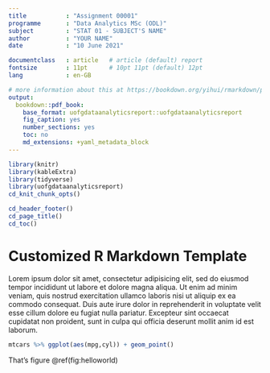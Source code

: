 ```yaml
---
title           : "Assignment 00001"
programme       : "Data Analytics MSc (ODL)"
subject         : "STAT 01 - SUBJECT'S NAME"
author          : "YOUR NAME"
date            : "10 June 2021"

documentclass   : article   # article (default) report
fontsize        : 11pt      # 10pt 11pt (default) 12pt
lang            : en-GB

# more information about this at https://bookdown.org/yihui/rmarkdown/pdf-document.html
output:
  bookdown::pdf_book:
    base_format: uofgdataanalyticsreport::uofgdataanalyticsreport
    fig_caption: yes
    number_sections: yes
    toc: no
    md_extensions: +yaml_metadata_block
---
```


```r
library(knitr)
library(kableExtra)
library(tidyverse)
library(uofgdataanalyticsreport)
cd_knit_chunk_opts()
```

```r
cd_header_footer()
cd_page_title()
cd_toc()
```

# Customized R Markdown Template

Lorem ipsum dolor sit amet, consectetur adipisicing elit, sed do eiusmod tempor incididunt ut labore et dolore magna aliqua. Ut enim ad minim veniam, quis nostrud exercitation ullamco laboris nisi ut aliquip ex ea commodo consequat. Duis aute irure dolor in reprehenderit in voluptate velit esse cillum dolore eu fugiat nulla pariatur. Excepteur sint occaecat cupidatat non proident, sunt in culpa qui officia deserunt mollit anim id est laborum.

```r
mtcars %>% ggplot(aes(mpg,cyl)) + geom_point()
```

That's figure \@ref(fig:helloworld)
